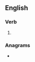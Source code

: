 ==English==

===Verb===
{{head|en|present participle}}

# {{present participle of|intersperse|lang=en|nocat=1}}

===Anagrams===
* {{anagrams|en|enterprisings}}